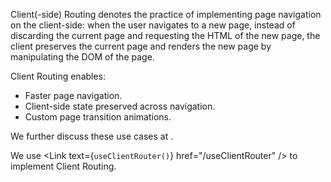 
Client(-side) Routing denotes the practice of implementing page navigation on the client-side:
when the user navigates to a new page,
instead of discarding the current page and requesting the HTML of the new page,
the client preserves the current page and renders the new page by manipulating the DOM of the page.

Client Routing enables:
- Faster page navigation.
- Client-side state preserved across navigation.
- Custom page transition animations.

We further discuss these use cases at <Link href="/server-routing-vs-client-routing#which-one-to-choose" />.

We use <Link text={<code>useClientRouter()</code>} href="/useClientRouter" /> to implement Client Routing.
